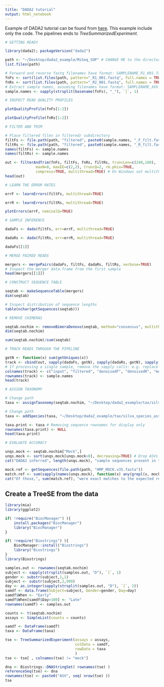 ```yaml
---
title: "DADA2 tutorial"
output: html_notebook
---
```


Example of DADA2 tutorial can be found from [here](https://benjjneb.github.io/dada2/tutorial.html).
This example include only the code. The pipelines ends to _TreeSummarizedExperiment_.

```r
# GETTING READY

library(dada2); packageVersion("dada2")
```

```r
path <- "~/Desktop/dada2_example/MiSeq_SOP" # CHANGE ME to the directory containing the fastq files after unzipping.
list.files(path)
```

```r
# Forward and reverse fastq filenames have format: SAMPLENAME_R1_001.fastq and SAMPLENAME_R2_001.fastq
fnFs <- sort(list.files(path, pattern="_R1_001.fastq", full.names = TRUE))
fnRs <- sort(list.files(path, pattern="_R2_001.fastq", full.names = TRUE))
# Extract sample names, assuming filenames have format: SAMPLENAME_XXX.fastq
sample.names <- sapply(strsplit(basename(fnFs), "_"), `[`, 1)
```

```r
# INSPECT READ QUALITY PROFILES

plotQualityProfile(fnFs[1:2])
```

```r
plotQualityProfile(fnRs[1:2])
```

```r
# FILTER AND TRIM

# Place filtered files in filtered/ subdirectory
filtFs <- file.path(path, "filtered", paste0(sample.names, "_F_filt.fastq.gz"))
filtRs <- file.path(path, "filtered", paste0(sample.names, "_R_filt.fastq.gz"))
names(filtFs) <- sample.names
names(filtRs) <- sample.names
```

```r
out <- filterAndTrim(fnFs, filtFs, fnRs, filtRs, truncLen=c(240,160),
              maxN=0, maxEE=c(2,2), truncQ=2, rm.phix=TRUE,
              compress=TRUE, multithread=TRUE) # On Windows set multithread=FALSE
head(out)
```

```r
# LEARN THE ERROR RATES

errF <- learnErrors(filtFs, multithread=TRUE)
```

```r
errR <- learnErrors(filtRs, multithread=TRUE)
```

```r
plotErrors(errF, nominalQ=TRUE)
```

```r
# SAMPLE INFERENCE

dadaFs <- dada(filtFs, err=errF, multithread=TRUE)
```

```r
dadaRs <- dada(filtRs, err=errR, multithread=TRUE)
```

```r
dadaFs[[1]]
```

```r
# MERGE PAIRED READS

mergers <- mergePairs(dadaFs, filtFs, dadaRs, filtRs, verbose=TRUE)
# Inspect the merger data.frame from the first sample
head(mergers[[1]])
```

```r
# CONSTRUCT SEQUENCE TABLE

seqtab <- makeSequenceTable(mergers)
dim(seqtab)
```

```r
# Inspect distribution of sequence lengths
table(nchar(getSequences(seqtab)))
```

```r
# REMOVE CHIMERAS

seqtab.nochim <- removeBimeraDenovo(seqtab, method="consensus", multithread=TRUE, verbose=TRUE)
dim(seqtab.nochim)
```

```r
sum(seqtab.nochim)/sum(seqtab)
```

```r
# TRACK READS THROUGH THE PIPELINE

getN <- function(x) sum(getUniques(x))
track <- cbind(out, sapply(dadaFs, getN), sapply(dadaRs, getN), sapply(mergers, getN), rowSums(seqtab.nochim))
# If processing a single sample, remove the sapply calls: e.g. replace sapply(dadaFs, getN) with getN(dadaFs)
colnames(track) <- c("input", "filtered", "denoisedF", "denoisedR", "merged", "nonchim")
rownames(track) <- sample.names
head(track)
```

```r
# ASSIGN TAXONOMY

# Change path
taxa <- assignTaxonomy(seqtab.nochim, "~/Desktop/dada2_example/tax/silva_nr_v132_train_set.fa.gz", multithread=TRUE)
```

```r
# Change path
taxa <- addSpecies(taxa, "~/Desktop/dada2_example/tax/silva_species_assignment_v132.fa.gz")
```

```r
taxa.print <- taxa # Removing sequence rownames for display only
rownames(taxa.print) <- NULL
head(taxa.print)
```

```r
# EVALUATE ACCURACY

unqs.mock <- seqtab.nochim["Mock",]
unqs.mock <- sort(unqs.mock[unqs.mock>0], decreasing=TRUE) # Drop ASVs absent in the Mock
cat("DADA2 inferred", length(unqs.mock), "sample sequences present in the Mock community.\n")
```

```r
mock.ref <- getSequences(file.path(path, "HMP_MOCK.v35.fasta"))
match.ref <- sum(sapply(names(unqs.mock), function(x) any(grepl(x, mock.ref))))
cat("Of those,", sum(match.ref), "were exact matches to the expected reference sequences.\n")
```

## Create a TreeSE from the data

```r
library(mia)
library(ggplot2)

if( !require("BiocManager") ){
    install.packages("BiocManager")
    library("BiocManager")
}

if( !require("Biostrings") ){
    BiocManager::install("Biostrings")
    library("Biostrings")
}
library(Biostrings)
```

```r
samples.out <- rownames(seqtab.nochim)
subject <- sapply(strsplit(samples.out, "D"), `[`, 1)
gender <- substr(subject,1,1)
subject <- substr(subject,2,999)
day <- as.integer(sapply(strsplit(samples.out, "D"), `[`, 2))
samdf <- data.frame(Subject=subject, Gender=gender, Day=day)
samdf$When <- "Early"
samdf$When[samdf$Day>100] <- "Late"
rownames(samdf) <- samples.out
```

```r
counts <- t(seqtab.nochim)
assays <- SimpleList(counts = counts)

samdf <- DataFrame(samdf)
taxa <- DataFrame(taxa)

tse <- TreeSummarizedExperiment(assays = assays,
                                colData = samdf,
                                rowData = taxa
                                )
tse <- tse[ , colnames(tse) != "mock"]
```

```r
dna <- Biostrings::DNAStringSet( rownames(tse) )
referenceSeq(tse) <- dna
rownames(tse) <- paste0("ASV", seq( nrow(tse) ))
tse
```
